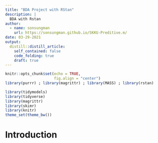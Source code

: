 ```yaml
---
title: "BDA Project with RStan"
description: |
  BDA with Rstan
author:
  - name: sonsungman
    url: https://sonsungman.github.io/SKKU-Preditive.m/
date: 03-29-2021
output:
  distill::distill_article:
    self_contained: false
    code_folding: true
    draft: true
---
```

```r
knitr::opts_chunk$set(echo = TRUE,
                      fig.align = "center")
library(purrr) ; library(magrittr) ; library(MASS) ; library(rstan)
```

```r
library(tidymodels)
library(tidyverse)
library(magrittr)
library(skimr)
library(knitr)
theme_set(theme_bw())
```


# Introduction


